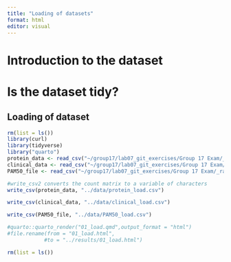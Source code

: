 ```yaml
---
title: "Loading of datasets"
format: html
editor: visual
---
```


# Introduction to the dataset

# Is the dataset tidy?

## Loading of dataset

```r
rm(list = ls())
library(curl)
library(tidyverse)
library("quarto")
protein_data <- read_csv("~/group17/lab07_git_exercises/Group 17 Exam/_raw/77_cancer_proteomes_CPTAC_itraq.csv")
clinical_data <- read_csv("~/group17/lab07_git_exercises/Group 17 Exam/_raw/clinical_data_breast_cancer.csv")
PAM50_file <- read_csv("~/group17/lab07_git_exercises/Group 17 Exam/_raw/PAM50_proteins.csv")
```

```r
#write_csv2 converts the count matrix to a variable of characters
write_csv(protein_data, "../data/protein_load.csv")

write_csv(clinical_data, "../data/clinical_load.csv")

write_csv(PAM50_file, "../data/PAM50_load.csv")
```

```r
#quarto::quarto_render("01_load.qmd",output_format = "html")
#file.rename(from = "01_load.html",
            #to = "../results/01_load.html")
```

```r
rm(list = ls())
```
